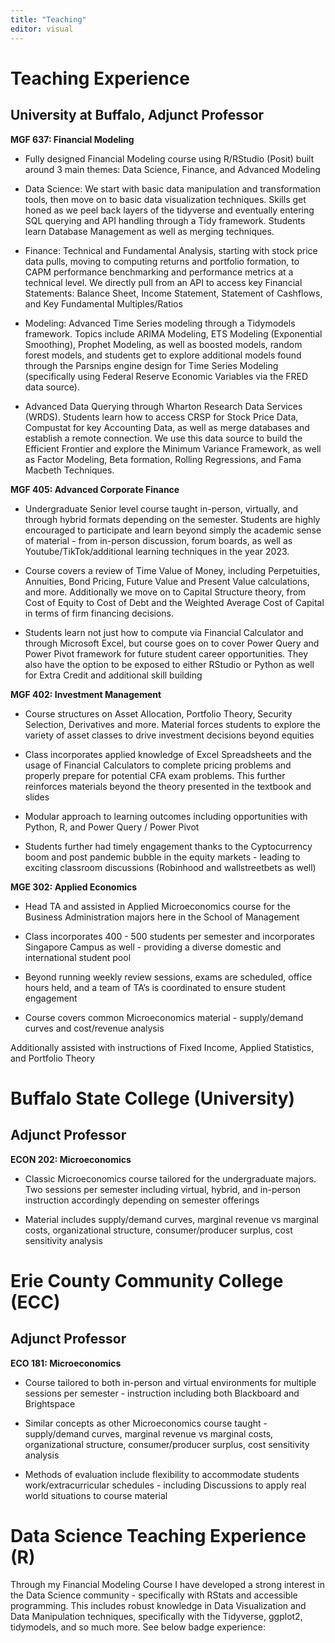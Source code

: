---
title: "Teaching"
editor: visual
---

# Teaching Experience

## University at Buffalo, Adjunct Professor

**MGF 637: Financial Modeling**

-   Fully designed Financial Modeling course using R/RStudio (Posit) built around 3 main themes: Data Science, Finance, and Advanced Modeling

-   Data Science: We start with basic data manipulation and transformation tools, then move on to basic data visualization techniques. Skills get honed as we peel back layers of the tidyverse and eventually entering SQL querying and API handling through a Tidy framework. Students learn Database Management as well as merging techniques.

-   Finance: Technical and Fundamental Analysis, starting with stock price data pulls, moving to computing returns and portfolio formation, to CAPM performance benchmarking and performance metrics at a technical level. We directly pull from an API to access key Financial Statements: Balance Sheet, Income Statement, Statement of Cashflows, and Key Fundamental Multiples/Ratios

-   Modeling: Advanced Time Series modeling through a Tidymodels framework. Topics include ARIMA Modeling, ETS Modeling (Exponential Smoothing), Prophet Modeling, as well as boosted models, random forest models, and students get to explore additional models found through the Parsnips engine design for Time Series Modeling (specifically using Federal Reserve Economic Variables via the FRED data source).

-   Advanced Data Querying through Wharton Research Data Services (WRDS). Students learn how to access CRSP for Stock Price Data, Compustat for key Accounting Data, as well as merge databases and establish a remote connection. We use this data source to build the Efficient Frontier and explore the Minimum Variance Framework, as well as Factor Modeling, Beta formation, Rolling Regressions, and Fama Macbeth Techniques.

**MGF 405: Advanced Corporate Finance**

-   Undergraduate Senior level course taught in-person, virtually, and through hybrid formats depending on the semester. Students are highly encouraged to participate and learn beyond simply the academic sense of material - from in-person discussion, forum boards, as well as Youtube/TikTok/additional learning techniques in the year 2023.

-   Course covers a review of Time Value of Money, including Perpetuities, Annuities, Bond Pricing, Future Value and Present Value calculations, and more. Additionally we move on to Capital Structure theory, from Cost of Equity to Cost of Debt and the Weighted Average Cost of Capital in terms of firm financing decisions.

-   Students learn not just how to compute via Financial Calculator and through Microsoft Excel, but course goes on to cover Power Query and Power Pivot framework for future student career opportunities. They also have the option to be exposed to either RStudio or Python as well for Extra Credit and additional skill building

**MGF 402: Investment Management**

-   Course structures on Asset Allocation, Portfolio Theory, Security Selection, Derivatives and more. Material forces students to explore the variety of asset classes to drive investment decisions beyond equities

-   Class incorporates applied knowledge of Excel Spreadsheets and the usage of Financial Calculators to complete pricing problems and properly prepare for potential CFA exam problems. This further reinforces materials beyond the theory presented in the textbook and slides

-   Modular approach to learning outcomes including opportunities with Python, R, and Power Query / Power Pivot

-   Students further had timely engagement thanks to the Cyptocurrency boom and post pandemic bubble in the equity markets - leading to exciting classroom discussions (Robinhood and wallstreetbets as well)

**MGE 302: Applied Economics**

-   Head TA and assisted in Applied Microeconomics course for the Business Administration majors here in the School of Management

-   Class incorporates 400 - 500 students per semester and incorporates Singapore Campus as well - providing a diverse domestic and international student pool

-   Beyond running weekly review sessions, exams are scheduled, office hours held, and a team of TA's is coordinated to ensure student engagement

-   Course covers common Microeconomics material - supply/demand curves and cost/revenue analysis

Additionally assisted with instructions of Fixed Income, Applied Statistics, and Portfolio Theory

# Buffalo State College (University)

## Adjunct Professor

**ECON 202: Microeconomics**

-   Classic Microeconomics course tailored for the undergraduate majors. Two sessions per semester including virtual, hybrid, and in-person instruction accordingly depending on semester offerings

-   Material includes supply/demand curves, marginal revenue vs marginal costs, organizational structure, consumer/producer surplus, cost sensitivity analysis

# Erie County Community College (ECC)

## Adjunct Professor

**ECO 181: Microeconomics**

-   Course tailored to both in-person and virtual environments for multiple sessions per semester - instruction including both Blackboard and Brightspace

-   Similar concepts as other Microeconomics course taught - supply/demand curves, marginal revenue vs marginal costs, organizational structure, consumer/producer surplus, cost sensitivity analysis

-   Methods of evaluation include flexibility to accommodate students work/extracurricular schedules - including Discussions to apply real world situations to course material

# Data Science Teaching Experience (R)

Through my Financial Modeling Course I have developed a strong interest in the Data Science community - specifically with RStats and accessible programming. This includes robust knowledge in Data Visualization and Data Manipulation techniques, specifically with the Tidyverse, ggplot2, tidymodels, and so much more. See below badge experience:
